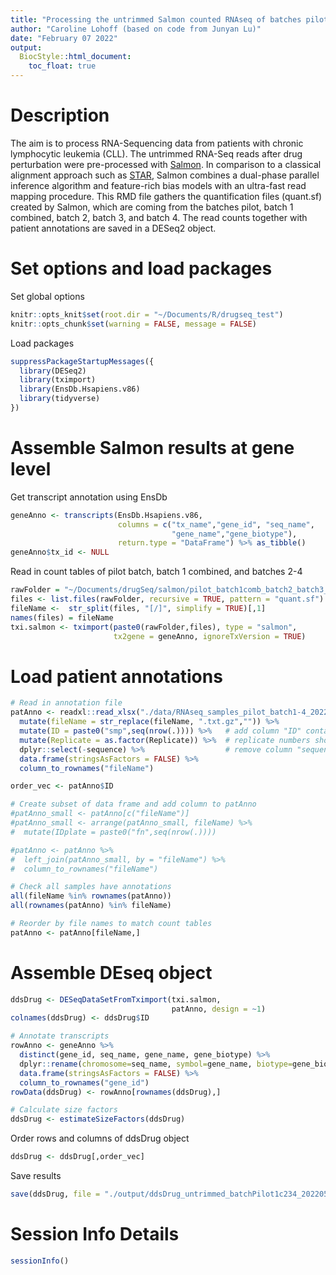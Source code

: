 ```yaml
---
title: "Processing the untrimmed Salmon counted RNAseq of batches pilot and 1-4"
author: "Caroline Lohoff (based on code from Junyan Lu)"
date: "February 07 2022"
output:
  BiocStyle::html_document:
    toc_float: true
---
```


# Description
The aim is to process RNA-Sequencing data from patients with chronic lymphocytic leukemia (CLL). The untrimmed RNA-Seq reads after drug perturbation were pre-processed with [Salmon](https://www.nature.com/articles/nmeth.4197). In comparison to a classical alignment approach such as [STAR](https://doi.org/10.1093/bioinformatics/bts635), Salmon combines a dual-phase parallel inference algorithm and feature-rich bias models with an ultra-fast read mapping procedure. This RMD file gathers the quantification files (quant.sf) created by Salmon, which are coming from the batches pilot, batch 1 combined, batch 2, batch 3, and batch 4. The read counts together with patient annotations are saved in a DESeq2 object. 

# Set options and load packages

Set global options
```r
knitr::opts_knit$set(root.dir = "~/Documents/R/drugseq_test")
knitr::opts_chunk$set(warning = FALSE, message = FALSE)
```

Load packages
```r
suppressPackageStartupMessages({
  library(DESeq2)
  library(tximport)
  library(EnsDb.Hsapiens.v86)
  library(tidyverse)
})
```

# Assemble Salmon results at gene level

Get transcript annotation using EnsDb
```r
geneAnno <- transcripts(EnsDb.Hsapiens.v86,
                        columns = c("tx_name","gene_id", "seq_name",
                                    "gene_name","gene_biotype"),
                        return.type = "DataFrame") %>% as_tibble()
geneAnno$tx_id <- NULL
```

Read in count tables of pilot batch, batch 1 combined, and batches 2-4
```r
rawFolder = "~/Documents/drugSeq/salmon/pilot_batch1comb_batch2_batch3_batch4/"
files <- list.files(rawFolder, recursive = TRUE, pattern = "quant.sf")
fileName <-  str_split(files, "[/]", simplify = TRUE)[,1]
names(files) = fileName
txi.salmon <- tximport(paste0(rawFolder,files), type = "salmon",
                       tx2gene = geneAnno, ignoreTxVersion = TRUE)
```

# Load patient annotations
```r
# Read in annotation file
patAnno <- readxl::read_xlsx("./data/RNAseq_samples_pilot_batch1-4_20220207.xlsx") %>%
  mutate(fileName = str_replace(fileName, ".txt.gz","")) %>%
  mutate(ID = paste0("smp",seq(nrow(.)))) %>%   # add column "ID" containing "smp1"-"smpn"
  mutate(Replicate = as.factor(Replicate)) %>%  # replicate numbers should be factors
  dplyr::select(-sequence) %>%                  # remove column "sequence"
  data.frame(stringsAsFactors = FALSE) %>%
  column_to_rownames("fileName")

order_vec <- patAnno$ID

# Create subset of data frame and add column to patAnno
#patAnno_small <- patAnno[c("fileName")]
#patAnno_small <- arrange(patAnno_small, fileName) %>%
#  mutate(IDplate = paste0("fn",seq(nrow(.))))

#patAnno <- patAnno %>%
#  left_join(patAnno_small, by = "fileName") %>%
#  column_to_rownames("fileName")

# Check all samples have annotations
all(fileName %in% rownames(patAnno))
all(rownames(patAnno) %in% fileName)

# Reorder by file names to match count tables
patAnno <- patAnno[fileName,]
```

# Assemble DEseq object
```r
ddsDrug <- DESeqDataSetFromTximport(txi.salmon,
                                    patAnno, design = ~1)
colnames(ddsDrug) <- ddsDrug$ID

# Annotate transcripts
rowAnno <- geneAnno %>%
  distinct(gene_id, seq_name, gene_name, gene_biotype) %>%
  dplyr::rename(chromosome=seq_name, symbol=gene_name, biotype=gene_biotype) %>%
  data.frame(stringsAsFactors = FALSE) %>%
  column_to_rownames("gene_id")
rowData(ddsDrug) <- rowAnno[rownames(ddsDrug),]

# Calculate size factors
ddsDrug <- estimateSizeFactors(ddsDrug)
```

Order rows and columns of ddsDrug object
```r
ddsDrug <- ddsDrug[,order_vec]
```

Save results
```r
save(ddsDrug, file = "./output/ddsDrug_untrimmed_batchPilot1c234_20220513.RData")
```

# Session Info Details
```r
sessionInfo()
```
